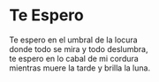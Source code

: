 # Te Espero {-}


Te espero en el umbral de la locura<br>
donde todo se mira y todo deslumbra,<br>
te espero en lo cabal de mi cordura<br>
mientras muere la tarde y brilla la luna.

